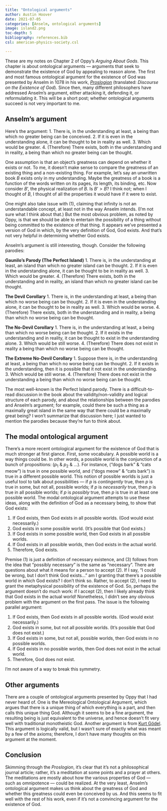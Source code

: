 ```yaml
---
title: "Ontological arguments"
author: Austin Hoover
date: 2021-07-05
categories: [Anselm, ontological arguments]
image: island2.png
toc-depth: 5
bibliography: references.bib
csl: american-physics-society.csl

---
```



These are my notes on Chapter 2 of Oppy’s *Arguing About Gods*. This chapter is about ontological arguments — arguments that seek to demonstrate the existence of God by appealing to reason alone. The first and most famous ontological argument for the existence of God was presented by Anselm in 1078 in his work, [*Proslogion*](https://sourcebooks.fordham.edu/basis/anselm-proslogium.asp) (translated: *Discourse on the Existence of God*). Since then, many different philosophers have addressed Anselm’s argument, either attacking it, defending it, or reformulating it. This will be a short post; whether ontological arguments succeed is not very important to me.




## Anselm’s argument

Here's the argument:
1. There is, in the understanding at least, a being than which no greater being can be conceived. 
2. If it is even in the understanding alone, it can be thought to be in reality as well.
3. Which would be greater.
4. (Therefore) There exists, both in the understanding and in reality, a being than which no greater being can be thought. 

One assumption is that an object's greatness can depend on whether it exists or not. To me, it doesn’t make sense to compare the greatness of an existing thing and a non-existing thing. For example, let’s say an unwritten book $B$ exists only in my understanding. Maybe the greatness of a book is a function of the words written on its pages, its length, its binding, etc. Now consider $B’$, the physical realization of $B$. Is $B’ > B$? I think not; when I thought of $B$, I thought of all the properties it would have if it were to exist.

One might also take issue with (1), claiming that infinity is not an understandable concept, at least not in the way Anselm intends. (I’m not sure what I think about that.) But the most obvious problem, as noted by Oppy, is that we should be able to entertain the possibility of a thing without being committed to the existence of that thing. It appears we’ve presented a version of God in which, by the very definition of God, God exists. And that’s not very helpful in determining whether God exists.

Anselm’s argument is still interesting, though. Consider the following parodies:

**Gaunilo’s Parody (The Perfect Island)**
1.	There is, in the understanding at least, an island than which no greater island can be thought.
2.	If it is even in the understanding alone, it can be thought to be in reality as well.
3.	Which would be greater.
4.	(Therefore) There exists, both in the understanding and in reality, an island than which no greater island can be thought.

**The Devil Corollary**
1.	There is, in the understanding at least, a being than which no worse being can be thought.
2.	If it is even in the understanding alone, it can be thought to be in reality as well.
3.	Which would be worse.
4.	(Therefore) There exists, both in the understanding and in reality, a being than which no worse being can be thought.

**The No-Devil Corollary**
1.	There is, in the understanding at least, a being than which no worse being can be thought.
2.	If it exists in the understanding and in reality, it can be thought to exist in the understanding alone.
3.	Which would be still worse.
4.	(Therefore) There does not exist in reality a being than which no worse being can be thought.

**The Extreme No-Devil Corollary**
1.	Suppose there is, in the understanding at least, a being than which no worse being can be thought.
2.	If it exists in the understanding, then it is possible that it not exist in the understanding.
3.	Which would be still worse.
4.	(Therefore) There does not exist in the understanding a being than which no worse being can be thought.

The most well-known is the Perfect Island parody. There is a difficult-to-read discussion in the book about the validity/non-validity and logical structure of each parody, and about the relationships between the parodies and Anselm’s argument; for example, could there be such a thing as a maximally great island in the same way that there could be a maximally great being? I won’t summarize that discussion here; I just wanted to mention the parodies because they’re fun to think about. 




## The modal ontological argument

There’s a more recent ontological argument for the existence of God that is much stronger at first glance. First, some vocabulary. A possible world is a way things could be. In other words, a possible world is the conjunction of a bunch of propositions: 
($p_1$ & $p_2$ & $\dots$). For instance, (“dogs bark” & “cats meow”) is true in one possible world, and (“dogs meow” & “cats bark”) is true in a different possible world. This notion of possible worlds is just a useful tool to talk about possibilities — if $p$ is *contingently* true, then $p$ is true in some, but not all, possible worlds; if $p$ is *necessarily* true, then *p* is true in all possible worlds; if $p$ is *possibly* true, then $p$ is true in at least one possible world. The modal ontological argument attempts to use these ideas, along with the definition of God as a necessary being, to show that God exists:

1. If God exists, then God exists in all possible worlds. (God would exist necessarily.)
2. God exists in some possible world. (It’s possible that God exists.)
3. If God exists in some possible world, then God exists in all possible worlds.
4. If God exists in all possible worlds, then God exists in the actual world.
5. Therefore, God exists.

Premise (1) is just a definition of necessary existence, and (3) follows from the idea that “possibly necessary” is the same as “necessary”. There are questions about what it means for a person to accept (2). If I say, “I could be wrong, but I don’t think God exists…” am I granting that there’s a possible world in which God exists? I don’t think so. Rather, to accept (2), I need to grant the metaphysical possibility of the existence of God. So, perhaps the argument doesn’t do much work: if I accept (2), then I likely already think that God exists in the actual world! Nonetheless, I didn’t see any obvious problem with the argument on the first pass. The issue is the following parallel argument:

1. If God exists, then God exists in all possible worlds. (God would exist necessarily.)
2. God exists in some, but not all possible worlds. (It’s possible that God does not exist.)
3. If God exists in some, but not all, possible worlds, then God exists in no possible worlds.
4. If God exists in no possible worlds, then God does not exist in the actual world.
5. Therefore, God does not exist.

I’m not aware of a way to break this symmetry.




## Other arguments

There are a couple of ontological arguments presented by Oppy that I had never heard of. One is the Mereological Ontological Argument, which argues that there is a unique thing of which everything is a part, and then calls this unique thing God. Although it seems to be a fine argument, the resulting being is just equivalent to the universe, and hence doesn’t fit very well with traditional monotheistic God. Another argument is from [Kurt Gödel](https://en.wikipedia.org/wiki/Kurt_Gödel). This argument is logically valid, but I wasn’t sure of exactly what was meant by a few of the axioms; therefore, I don’t have many thoughts on this argument at the moment.




## Conclusion

Skimming through the *Proslogion*, it’s clear that it’s not a philosophical journal article; rather, it’s a meditation at some points and a prayer at others. The meditations are mostly about how the various properties of God — such as omnipotence — could be realized. At the very least, Anselm’s ontological argument makes us think about the greatness of God and whether this greatness could even be conceived by us. And this seems to fit well with the rest of his work, even if it’s not a convincing argument for the existence of God. 